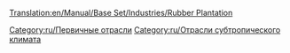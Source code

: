 [[Translation:en/Manual/Base Set/Industries/Rubber Plantation]]

{{ru/Промышленность| Изображение=Rubberplantation.png
| имя=Плантация гевеи
| Климат=[[ru/Manual/Климат#Субтропический|Субтропический]]
| Принимает=ничего
| Производит=[[ru/Manual/Base Set/Cargos/Каучук|Каучук]]
}}

{{ru/Navbox Промышленность}}

[[Category:ru/Первичные отрасли]]
[[Category:ru/Отрасли субтропического климата]]